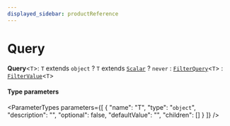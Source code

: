 ```yaml
---
displayed_sidebar: productReference
---
```



# Query

 **Query**<`T`\>: `T` extends `object` ? `T` extends [`Scalar`](Scalar.mdx) ? `never` : [`FilterQuery`](FilterQuery.mdx)<`T`\> : [`FilterValue`](FilterValue.mdx)<`T`\>

#### Type parameters

<ParameterTypes parameters={[
  {
    "name": "T",
    "type": "`object`",
    "description": "",
    "optional": false,
    "defaultValue": "",
    "children": []
  }
]} />

